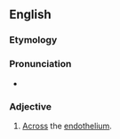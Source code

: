 
==English==
===Etymology===

{{prefix|trans|endothelial}}
===Pronunciation===
* {{a|US}} {{IPA|tɹænzɛndoʊˈθiliɔl}}

===Adjective===
{{en-adj|-}}

# {{context|cytology|lang=en}} [[across|Across]] the [[endothelium]].